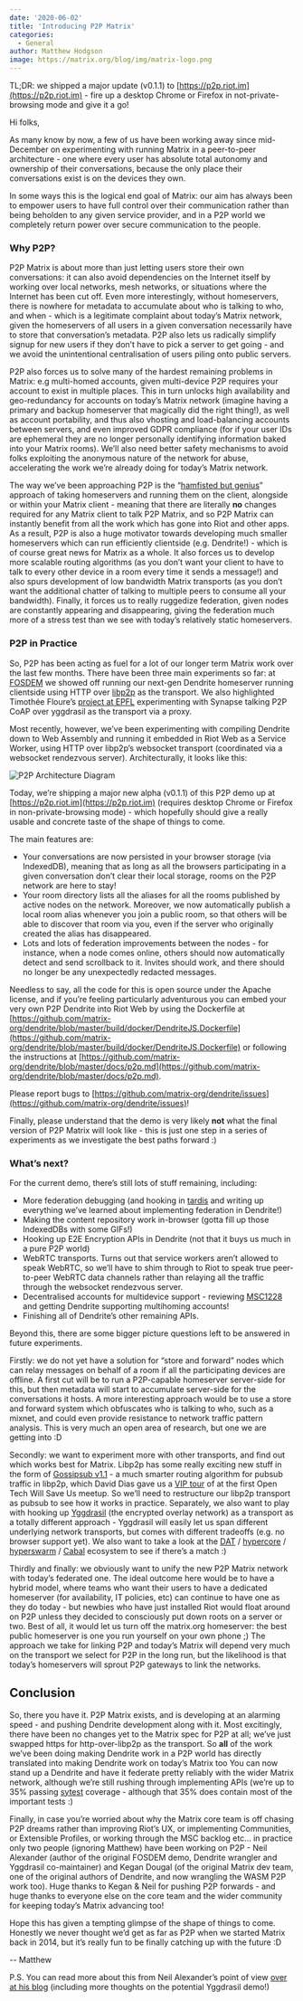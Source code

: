 ```yaml
---
date: '2020-06-02'
title: 'Introducing P2P Matrix'
categories:
  - General
author: Matthew Hodgson
image: https://matrix.org/blog/img/matrix-logo.png
---
```


TL;DR: we shipped a major update (v0.1.1) to [https://p2p.riot.im](https://p2p.riot.im) - fire up a desktop Chrome or Firefox in not-private-browsing mode and give it a go!

Hi folks,

As many know by now, a few of us have been working away since mid-December on experimenting with running Matrix in a peer-to-peer architecture - one where every user has absolute total autonomy and ownership of their conversations, because the only place their conversations exist is on the devices they own.

In some ways this is the logical end goal of Matrix: our aim has always been to empower users to have full control over their communication rather than being beholden to any given service provider, and in a P2P world we completely return power over secure communication to the people.


### Why P2P?

P2P Matrix is about more than just letting users store their own conversations: it can also avoid dependencies on the Internet itself by working over local networks, mesh networks, or situations where the Internet has been cut off.  Even more interestingly, without homeservers, there is nowhere for metadata to accumulate about who is talking to who, and when - which is a legitimate complaint about today’s Matrix network, given the homeservers of all users in a given conversation necessarily have to store that conversation’s metadata.  P2P also lets us radically simplify signup for new users if they don’t have to pick a server to get going - and we avoid the unintentional centralisation of users piling onto public servers.

P2P also forces us to solve many of the hardest remaining problems in Matrix: e.g multi-homed accounts, given multi-device P2P requires your account to exist in multiple places. This in turn unlocks high availability and geo-redundancy for accounts on today’s Matrix network (imagine having a primary and backup homeserver that magically did the right thing!), as well as account portability, and thus also vhosting and load-balancing accounts between servers, and even improved GDPR compliance (for if your user IDs are ephemeral they are no longer personally identifying information baked into your Matrix rooms).  We’ll also need better safety mechanisms to avoid folks exploiting the anonymous nature of the network for abuse, accelerating the work we’re already doing for today’s Matrix network.

The way we’ve been approaching P2P is the “[hamfisted but genius](https://twitter.com/Lucid00/status/1263974339294175232)” approach of taking homeservers and running them on the client, alongside or within your Matrix client - meaning that there are literally **no** changes required for any Matrix client to talk P2P Matrix, and so P2P Matrix can instantly benefit from all the work which has gone into Riot and other apps.  As a result, P2P is also a huge motivator towards developing much smaller homeservers which can run efficiently clientside (e.g. Dendrite!) - which is of course great news for Matrix as a whole.  It also forces us to develop more scalable routing algorithms (as you don’t want your client to have to talk to every other device in a room every time it sends a message!) and also spurs development of low bandwidth Matrix transports (as you don’t want the additional chatter of talking to multiple peers to consume all your bandwidth).  Finally, it forces us to really ruggedize federation, given nodes are constantly appearing and disappearing, giving the federation much more of a stress test than we see with today’s relatively static homeservers.


### P2P in Practice

So, P2P has been acting as fuel for a lot of our longer term Matrix work over the last few months.  There have been three main experiments so far: at [FOSDEM](https://fosdem.org/2020/schedule/event/dip_p2p_matrix/) we showed off running our next-gen Dendrite homeserver running clientside using HTTP over [libp2p](https://libp2p.io/) as the transport.  We also highlighted Timothée Floure’s [project at EPFL](https://www.epfl.ch/labs/dedis/wp-content/uploads/2020/01/presentation-2019-2-Timothee-Floure-Experimenting-with-Matrix-federation-over-Yggdrasil.pdf) experimenting with Synapse talking P2P CoAP over yggdrasil as the transport via a proxy.

Most recently, however, we’ve been experimenting with compiling Dendrite down to Web Assembly and running it embedded in Riot Web as a Service Worker, using HTTP over libp2p’s websocket transport (coordinated via a websocket rendezvous server).  Architecturally, it looks like this:

![P2P Architecture Diagram](/blog/img/p2p-diag.png)

Today, we’re shipping a major new alpha (v0.1.1) of this P2P demo up at [https://p2p.riot.im](https://p2p.riot.im) (requires desktop Chrome or Firefox in non-private-browsing mode) - which hopefully should give a really usable and concrete taste of the shape of things to come.

The main features are:

*   Your conversations are now persisted in your browser storage (via IndexedDB), meaning that as long as all the browsers participating in a given conversation don’t clear their local storage, rooms on the P2P network are here to stay!
*   Your room directory lists all the aliases for all the rooms published by active nodes on the network.  Moreover, we now automatically publish a local room alias whenever you join a public room, so that others will be able to discover that room via you, even if the server who originally created the alias has disappeared.
*   Lots and lots of federation improvements between the nodes - for instance, when a node comes online, others should now automatically detect and send scrollback to it.  Invites should work, and there should no longer be any unexpectedly redacted messages.

Needless to say, all the code for this is open source under the Apache license, and if you’re feeling particularly adventurous you can embed your very own P2P Dendrite into Riot Web by using the Dockerfile at [https://github.com/matrix-org/dendrite/blob/master/build/docker/DendriteJS.Dockerfile](https://github.com/matrix-org/dendrite/blob/master/build/docker/DendriteJS.Dockerfile) or following the instructions at  [https://github.com/matrix-org/dendrite/blob/master/docs/p2p.md](https://github.com/matrix-org/dendrite/blob/master/docs/p2p.md).

Please report bugs to [https://github.com/matrix-org/dendrite/issues](https://github.com/matrix-org/dendrite/issues)!

Finally, please understand that the demo is very likely **not** what the final version of P2P Matrix will look like - this is just one step in a series of experiments as we investigate the best paths forward :)


### What’s next?

For the current demo, there’s still lots of stuff remaining, including:

*   More federation debugging (and hooking in [tardis](https://github.com/matrix-org/tardis) and writing up everything we’ve learned about implementing federation in Dendrite!)
*   Making the content repository work in-browser (gotta fill up those IndexedDBs with some GIFs!)
*   Hooking up E2E Encryption APIs in Dendrite (not that it buys us much in a pure P2P world)
*   WebRTC transports.  Turns out that service workers aren’t allowed to speak WebRTC, so we’ll have to shim through to Riot to speak true peer-to-peer WebRTC data channels rather than relaying all the traffic through the websocket rendezvous server.
*   Decentralised accounts for multidevice support - reviewing [MSC1228](https://github.com/matrix-org/matrix-doc/blob/rav/proposal/remove_mxids_from_events/proposals/1228-removing-mxids-from-events.md) and getting Dendrite supporting multihoming accounts!
*   Finishing all of Dendrite’s other remaining APIs.

Beyond this, there are some bigger picture questions left to be answered in future experiments.

Firstly: we do not yet have a solution for “store and forward” nodes which can relay messages on behalf of a room if all the participating devices are offline.  A first cut will be to run a P2P-capable homeserver server-side for this, but then metadata will start to accumulate server-side for the conversations it hosts.  A more interesting approach would be to use a store and forward system which obfuscates who is talking to who, such as a mixnet, and could even provide resistance to network traffic pattern analysis.  This is very much an open area of research, but one we are getting into :D

Secondly: we want to experiment more with other transports, and find out which works best for Matrix.  Libp2p has some really exciting new stuff in the form of [Gossipsub v1.1](https://blog.ipfs.io/2020-05-20-gossipsub-v1.1) - a much smarter routing algorithm for pubsub traffic in libp2p, which David Dias gave us a [VIP tour](https://youtu.be/APVp-20ATLk?t=3598) of at the first Open Tech Will Save Us meetup.  So we’ll need to restructure our libp2p transport as pubsub to see how it works in practice.  Separately, we also want to play with hooking up [Yggdrasil](https://yggdrasil-network.github.io/) (the encrypted overlay network) as a transport as a totally different approach - Yggdrasil will easily let us span different underlying network transports, but comes with different tradeoffs (e.g. no browser support yet).  We also want to take a look at the [DAT](https://dat.foundation/) / [hypercore](https://github.com/hypercore-protocol/hypercore) / [hyperswarm](https://github.com/hyperswarm/hyperswarm) / [Cabal](https://cabal.chat/) ecosystem to see if there’s a match :)

Thirdly and finally: we obviously want to unify the new P2P Matrix network with today’s federated one.  The ideal outcome here would be to have a hybrid model, where teams who want their users to have a dedicated homeserver (for availability, IT policies, etc) can continue to have one as they do today - but newbies who have just installed Riot would float around on P2P unless they decided to consciously put down roots on a server or two.  Best of all, it would let us turn off the matrix.org homeserver: the best public homeserver is one you run yourself on your own phone ;)  The approach we take for linking P2P and today’s Matrix will depend very much on the transport we select for P2P in the long run, but the likelihood is that today’s homeservers will sprout P2P gateways to link the networks.


## Conclusion

So, there you have it.  P2P Matrix exists, and is developing at an alarming speed - and pushing Dendrite development along with it.  Most excitingly, there have been no changes yet to the Matrix spec for P2P at all; we’ve just swapped https for http-over-libp2p as the transport.  So **all** of the work we’ve been doing making Dendrite work in a P2P world has directly translated into making Dendrite work on today’s Matrix too  You can now stand up a Dendrite and have it federate pretty reliably with the wider Matrix network, although we’re still rushing through implementing APIs (we’re up to 35% passing [sytest](https://github.com/matrix-org/sytest) coverage - although that 35% does contain most of the important tests :)

Finally, in case you’re worried about why the Matrix core team is off chasing P2P dreams rather than improving Riot’s UX, or implementing Communities, or Extensible Profiles, or working through the MSC backlog etc... in practice only two people (ignoring Matthew) have been working on P2P - Neil Alexander (author of the original FOSDEM demo, Dendrite wrangler and Yggdrasil co-maintainer) and Kegan Dougal (of the original Matrix dev team, one of the original authors of Dendrite, and now wrangling the WASM P2P work too).  Huge thanks to Kegan & Neil for pushing P2P forwards - and huge thanks to everyone else on the core team and the wider community for keeping today’s Matrix advancing too!

Hope this has given a tempting glimpse of the shape of things to come.  Honestly we never thought we’d get as far as P2P when we started Matrix back in 2014, but it’s really fun to be finally catching up with the future :D

-- Matthew

P.S. You can read more about this from Neil Alexander’s point of view [over at his blog](https://neilalexander.dev/2020/06/02/thoughts-p2p-matrix.html) (including more thoughts on the potential Yggdrasil demo!)
